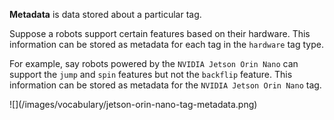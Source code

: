 **Metadata** is data stored about a particular tag.

Suppose a robots support certain features based on their hardware. This information can be stored as metadata for each tag in the `hardware` tag type.

For example, say robots powered by the `NVIDIA Jetson Orin Nano` can support the
`jump` and `spin` features but not the `backflip` feature. This information can be
stored as metadata for the `NVIDIA Jetson Orin Nano` tag.

<Frame>
  ![](/images/vocabulary/jetson-orin-nano-tag-metadata.png)
</Frame>